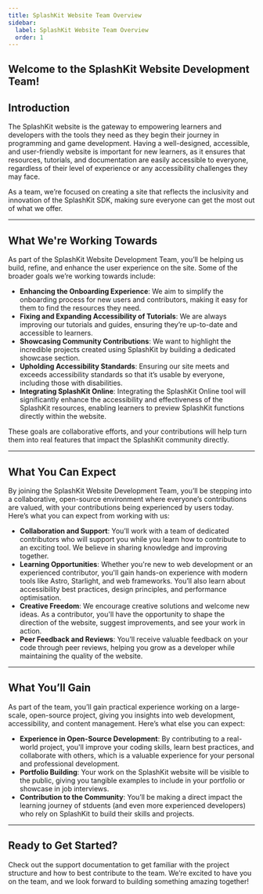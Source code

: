 ```yaml
---
title: SplashKit Website Team Overview
sidebar:
  label: SplashKit Website Team Overview
  order: 1
---
```


## **Welcome to the SplashKit Website Development Team!**

## Introduction

The SplashKit website is the gateway to empowering learners and developers with the tools they need as they begin their journey in programming and game development. Having a well-designed, accessible, and user-friendly website is important for new learners, as it ensures that resources, tutorials, and documentation are easily accessible to everyone, regardless of their level of experience or any accessibility challenges they may face.

As a team, we’re focused on creating a site that reflects the inclusivity and innovation of the SplashKit SDK, making sure everyone can get the most out of what we offer.

---

## What We're Working Towards

As part of the SplashKit Website Development Team, you’ll be helping us build, refine, and enhance the user experience on the site. Some of the broader goals we’re working towards include:

- **Enhancing the Onboarding Experience**: We aim to simplify the onboarding process for new users and contributors, making it easy for them to find the resources they need.
- **Fixing and Expanding Accessibility of Tutorials**: We are always improving our tutorials and guides, ensuring they’re up-to-date and accessible to learners.
- **Showcasing Community Contributions**: We want to highlight the incredible projects created using SplashKit by building a dedicated showcase section.
- **Upholding Accessibility Standards**: Ensuring our site meets and exceeds accessibility standards so that it’s usable by everyone, including those with disabilities.
- **Integrating SplashKit Online**: Integrating the SplashKit Online tool will significantly enhance the accessibility and effectiveness of the SplashKit resources, enabling learners to preview SplashKit functions directly within the website.

These goals are collaborative efforts, and your contributions will help turn them into real features that impact the SplashKit community directly.

---

## What You Can Expect

By joining the SplashKit Website Development Team, you’ll be stepping into a collaborative, open-source environment where everyone’s contributions are valued, with your contributions being experienced by users today. Here’s what you can expect from working with us:

- **Collaboration and Support**: You’ll work with a team of dedicated contributors who will support you while you learn how to contribute to an exciting tool. We believe in sharing knowledge and improving together.
- **Learning Opportunities**: Whether you're new to web development or an experienced contributor, you'll gain hands-on experience with modern tools like Astro, Starlight, and web frameworks. You’ll also learn about accessibility best practices, design principles, and performance optimisation.
- **Creative Freedom**: We encourage creative solutions and welcome new ideas. As a contributor, you'll have the opportunity to shape the direction of the website, suggest improvements, and see your work in action.
- **Peer Feedback and Reviews**: You’ll receive valuable feedback on your code through peer reviews, helping you grow as a developer while maintaining the quality of the website.

---

## What You’ll Gain

As part of the team, you’ll gain practical experience working on a large-scale, open-source project, giving you insights into web development, accessibility, and content management. Here’s what else you can expect:

- **Experience in Open-Source Development**: By contributing to a real-world project, you'll improve your coding skills, learn best practices, and collaborate with others, which is a valuable experience for your personal and professional development.
- **Portfolio Building**: Your work on the SplashKit website will be visible to the public, giving you tangible examples to include in your portfolio or showcase in job interviews.
- **Contribution to the Community**: You’ll be making a direct impact the learning journey of stduents (and even more experienced developers) who rely on SplashKit to build their skills and projects. 

---

## Ready to Get Started?

Check out the support documentation to get familiar with the project structure and how to best contribute to the team. We’re excited to have you on the team, and we look forward to building something amazing together!
